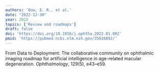 ```yaml
---
authors: 'Dow, E. R., et al.'
date: "2022-12-30"
year: 2022
topics: ['Review and roadmaps']
draft: false
doi: 'https://doi.org/10.1016/j.ophtha.2022.01.002'
pmid: 'https://pubmed.ncbi.nlm.nih.gov/35016892/'
---
```


From Data to Deployment: The collaborative community on ophthalmic imaging roadmap for artificial intelligence in age-related macular degeneration.
*Ophthalmology*, 129(5), e43–e59.